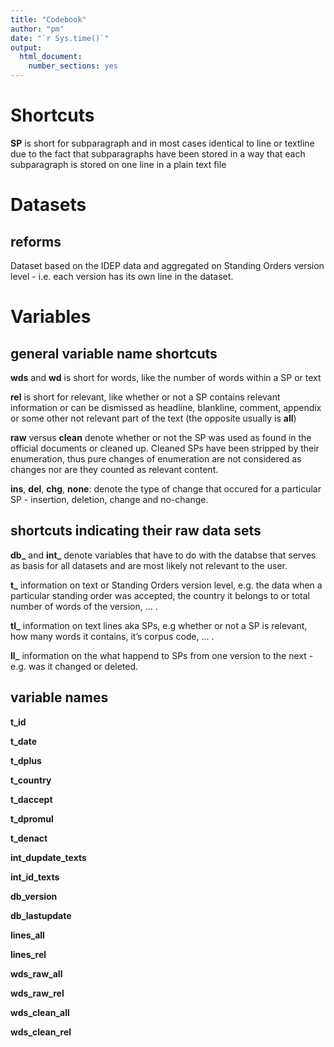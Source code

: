 ```yaml
---
title: "Codebook"
author: "pm"
date: "`r Sys.time()`"
output: 
  html_document: 
    number_sections: yes
---
```


# Shortcuts 

**SP** is short for subparagraph and in most cases identical to line or textline due to the fact that subparagraphs have been stored in a way that each subparagraph is stored on one line in a plain text file


# Datasets 

## reforms
Dataset based on the IDEP data and aggregated on Standing Orders version level - i.e. each version has its own line in the dataset. 


# Variables

## general variable name shortcuts

**wds** and **wd** is short for words, like the number of words within a SP or text

**rel** is short for relevant, like whether or not a SP contains relevant information or can be  dismissed as headline, blankline, comment, appendix or some other not relevant part of the text (the opposite usually is **all**)

**raw** versus **clean** denote whether or not the SP was used as found in the official documents or cleaned up. Cleaned SPs have been stripped by their enumeration, thus pure changes of enumeration are not considered as changes nor are they counted as relevant content. 

**ins**, **del**, **chg**, **none**: denote the type of change that occured for a particular SP - insertion, deletion, change and no-change.


## shortcuts indicating their raw data sets 

**db_** and **int_** denote variables that have to do with the databse that serves as basis for all datasets and are most likely not relevant to the user. 

**t_** information on text or Standing Orders version level, e.g. the data when a particular standing order was accepted, the country it belongs to or total number of words of the  version, ... .

**tl_** information on text lines aka SPs, e.g whether or not a SP is relevant, how many words it contains, it's corpus code, ... .


**ll_** information on the what happend to SPs from one version to the next - e.g. was it changed or deleted. 




## variable names

**t_id              **

**t_date            **

**t_dplus           **

**t_country         **

**t_daccept         **

**t_dpromul         **

**t_denact          **

**int_dupdate_texts **

**int_id_texts      **

**db_version        **

**db_lastupdate     **

**lines_all         **

**lines_rel         **

**wds_raw_all       **

**wds_raw_rel       **

**wds_clean_all     **

**wds_clean_rel     **




























